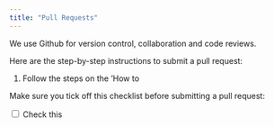 ```yaml
---
title: "Pull Requests"
---
```


We use Github for version control, collaboration and code reviews.

Here are the step-by-step instructions to submit a pull request:

1.  Follow the steps on the 'How to 

Make sure you tick off this checklist before submitting a pull request:

<input type="checkbox"> Check this
